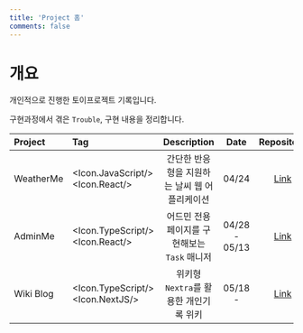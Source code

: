 ```yaml
---
title: 'Project 홈'
comments: false
---
```



# 개요

개인적으로 진행한 토이프로젝트 기록입니다.

구현과정에서 겪은 `Trouble`, 구현 내용을 정리합니다.

| Project       | Tag  |  Description                                        | Date           | Repository                                           |
| :------------ | :---             | :-------------------------------------------------: | :------------: | :--------------------------------------------------: |
| WeatherMe     | <div className="w-12 flex gap-1"><Icon.JavaScript/><Icon.React/></div>        | 간단한 반응형을 지원하는 날씨 웹 어플리케이션       | 04/24          | [Link](https://github.com/yoyobar/weatherMe)         |
| AdminMe       | <div className="w-12 flex gap-1"><Icon.TypeScript/><Icon.React/></div>        | 어드민 전용 페이지를 구현해보는 `Task` 매니저       | 04/28 - 05/13  | [Link](https://github.com/yoyobar/adminpage)         |
| Wiki Blog     | <div className="w-12 flex gap-1"><Icon.TypeScript/><Icon.NextJS/></div>   | 위키형 `Nextra`를 활용한 개인기록 위키              | 05/18 -        | [Link](https://github.com/yoyobar/VercelBlog)        |


